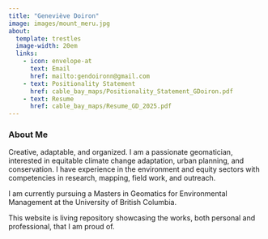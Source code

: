 ```yaml
---
title: "Geneviève Doiron"
image: images/mount_meru.jpg
about:
  template: trestles
  image-width: 20em
  links: 
    - icon: envelope-at
      text: Email
      href: mailto:gendoironn@gmail.com 
    - text: Positionality Statement
      href: cable_bay_maps/Positionality_Statement_GDoiron.pdf
    - text: Resume
      href: cable_bay_maps/Resume_GD_2025.pdf
---
```


### About Me

Creative, adaptable, and organized. I am a passionate geomatician, interested in equitable climate change adaptation, urban planning, and conservation. I have experience in the environment and equity sectors with competencies in research, mapping, field work, and outreach.

I am currently pursuing a Masters in Geomatics for Environmental Management at the University of British Columbia.

This website is living repository showcasing the works, both personal and professional, that I am proud of.
